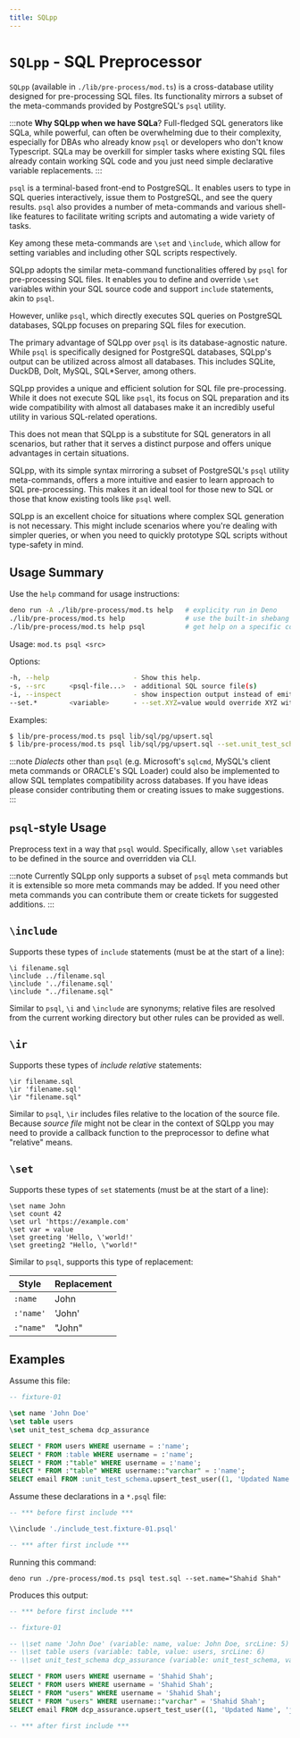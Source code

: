```yaml
---
title: SQLpp
---
```


# `SQLpp` - SQL Preprocessor

`SQLpp` (available in `./lib/pre-process/mod.ts`) is a cross-database utility
designed for pre-processing SQL files. Its functionality mirrors a subset of the
meta-commands provided by PostgreSQL's `psql` utility.

:::note
**Why SQLpp when we have SQLa**? Full-fledged SQL generators like SQLa, while
powerful, can often be overwhelming due to their complexity, especially for
DBAs who already know `psql` or developers who don't know Typescript. SQLa may
be overkill for simpler tasks where existing SQL files already contain working
SQL code and you just need simple declarative variable replacements.
:::

`psql` is a terminal-based front-end to PostgreSQL. It enables users to type in
SQL queries interactively, issue them to PostgreSQL, and see the query results.
`psql` also provides a number of meta-commands and various shell-like features
to facilitate writing scripts and automating a wide variety of tasks.

Key among these meta-commands are `\set` and `\include`, which allow for setting
variables and including other SQL scripts respectively.

SQLpp adopts the similar meta-command functionalities offered by `psql` for
pre-processing SQL files. It enables you to define and override `\set` variables
within your SQL source code and support `include` statements, akin to `psql`.

However, unlike `psql`, which directly executes SQL queries on PostgreSQL
databases, SQLpp focuses on preparing SQL files for execution.

The primary advantage of SQLpp over `psql` is its database-agnostic nature.
While `psql` is specifically designed for PostgreSQL databases, SQLpp's output
can be utilized across almost all databases. This includes SQLite, DuckDB, Dolt,
MySQL, SQL*Server, among others.

SQLpp provides a unique and efficient solution for SQL file pre-processing.
While it does not execute SQL like `psql`, its focus on SQL preparation and its
wide compatibility with almost all databases make it an incredibly useful
utility in various SQL-related operations.

This does not mean that SQLpp is a substitute for SQL generators in all
scenarios, but rather that it serves a distinct purpose and offers unique
advantages in certain situations.

SQLpp, with its simple syntax mirroring a subset of PostgreSQL's `psql` utility
meta-commands, offers a more intuitive and easier to learn approach to SQL
pre-processing. This makes it an ideal tool for those new to SQL or those that
know existing tools like `psql` well.

SQLpp is an excellent choice for situations where complex SQL generation is not
necessary. This might include scenarios where you're dealing with simpler
queries, or when you need to quickly prototype SQL scripts without type-safety
in mind.

## Usage Summary

Use the `help` command for usage instructions:

```bash
deno run -A ./lib/pre-process/mod.ts help   # explicity run in Deno
./lib/pre-process/mod.ts help               # use the built-in shebang
./lib/pre-process/mod.ts help psql          # get help on a specific command
```

Usage: `mod.ts psql <src>`

Options:

```bash
-h, --help                     - Show this help.
-s, --src      <psql-file...>  - additional SQL source file(s)
-i, --inspect                  - show inspection output instead of emitting SQL source
--set.*        <variable>      - --set.XYZ=value would override XYZ with value provided
```

Examples:

```bash
$ lib/pre-process/mod.ts psql lib/sql/pg/upsert.sql
$ lib/pre-process/mod.ts psql lib/sql/pg/upsert.sql --set.unit_test_schema=some_other_schema
```

:::note
  _Dialects_ other than `psql` (e.g. Microsoft's `sqlcmd`, MySQL's client meta
  commands or ORACLE's SQL Loader) could also be implemented to allow SQL
  templates compatibility across databases. If you have ideas please consider
  contributing them or creating issues to make suggestions.
:::

## `psql`-style Usage

Preprocess text in a way that `psql` would. Specifically, allow `\set` variables
to be defined in the source and overridden via CLI.

:::note
  Currently SQLpp only supports a subset of `psql` meta commands but it is
  extensible so more meta commands may be added. If you need other meta commands
  you can contribute them or create tickets for suggested additions.
:::

## `\include`

Supports these types of `include` statements (must be at the start of a line):

```psql
\i filename.sql
\include ../filename.sql
\include '../filename.sql'
\include "../filename.sql"
```

Similar to `psql`, `\i` and `\include` are synonyms; relative files are resolved
from the current working directory but other rules can be provided as well.

## `\ir`

Supports these types of _include relative_ statements:

```psql
\ir filename.sql
\ir 'filename.sql'
\ir "filename.sql"
```

Similar to `psql`, `\ir` includes files relative to the location of the source
file. Because _source file_ might not be clear in the context of SQLpp you may
need to provide a callback function to the preprocessor to define what "relative"
means.

## `\set`

Supports these types of `set` statements (must be at the start of a line):

```psql
\set name John
\set count 42
\set url 'https://example.com'
\set var = value
\set greeting 'Hello, \'world!'
\set greeting2 "Hello, \"world!"
```

Similar to `psql`, supports this type of replacement:

| Style     | Replacement |
| --------- | ----------- |
| `:name`   | John        |
| `:'name'` | 'John'      |
| `:"name"` | "John"      |

## Examples

Assume this file:

```sql filename="include_test.fixture-01.psql"
-- fixture-01

\set name 'John Doe'
\set table users
\set unit_test_schema dcp_assurance

SELECT * FROM users WHERE username = :'name';
SELECT * FROM :table WHERE username = :'name';
SELECT * FROM :"table" WHERE username = :'name';
SELECT * FROM :"table" WHERE username::"varchar" = :'name';
SELECT email FROM :unit_test_schema.upsert_test_user((1, 'Updated Name', 'john.doe@example.com'):::"unit_test_schema".test_user);
```

Assume these declarations in a `*.psql` file:

```sql filename="test.sql"
-- *** before first include ***

\\include './include_test.fixture-01.psql'

-- *** after first include ***
```

Running this command:

```shell
deno run ./pre-process/mod.ts psql test.sql --set.name="Shahid Shah"
```

Produces this output:

```sql
-- *** before first include ***

-- fixture-01

-- \\set name 'John Doe' (variable: name, value: John Doe, srcLine: 5)
-- \\set table users (variable: table, value: users, srcLine: 6)
-- \\set unit_test_schema dcp_assurance (variable: unit_test_schema, value: dcp_assurance, srcLine: 7)

SELECT * FROM users WHERE username = 'Shahid Shah';
SELECT * FROM users WHERE username = 'Shahid Shah';
SELECT * FROM "users" WHERE username = 'Shahid Shah';
SELECT * FROM "users" WHERE username::"varchar" = 'Shahid Shah';
SELECT email FROM dcp_assurance.upsert_test_user((1, 'Updated Name', 'john.doe@example.com')::"dcp_assurance".test_user);

-- *** after first include ***
```